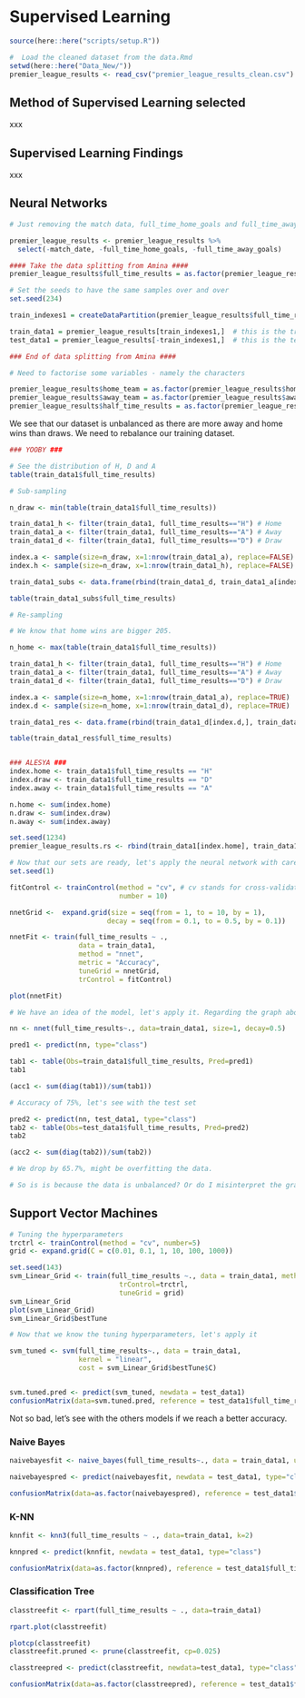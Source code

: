# Supervised Learning

```r
source(here::here("scripts/setup.R"))
```

```r
#  Load the cleaned dataset from the data.Rmd
setwd(here::here("Data_New/"))
premier_league_results <- read_csv("premier_league_results_clean.csv")
```

## Method of Supervised Learning selected

xxx

## Supervised Learning Findings

xxx

## Neural Networks

```r
# Just removing the match data, full_time_home_goals and full_time_away_goals

premier_league_results <- premier_league_results %>% 
  select(-match_date, -full_time_home_goals, -full_time_away_goals)

#### Take the data splitting from Amina ####
premier_league_results$full_time_results = as.factor(premier_league_results$full_time_results)

# Set the seeds to have the same samples over and over
set.seed(234)

train_indexes1 = createDataPartition(premier_league_results$full_time_results,p=0.8,list=FALSE)

train_data1 = premier_league_results[train_indexes1,]  # this is the training set
test_data1 = premier_league_results[-train_indexes1,]  # this is the test set

### End of data splitting from Amina ####

# Need to factorise some variables - namely the characters

premier_league_results$home_team = as.factor(premier_league_results$home_team)
premier_league_results$away_team = as.factor(premier_league_results$away_team)
premier_league_results$half_time_results = as.factor(premier_league_results$half_time_results)
```

We see that our dataset is unbalanced as there are more away and home wins than draws. We need to rebalance our training dataset.

```r
### YOOBY ###

# See the distribution of H, D and A
table(train_data1$full_time_results)

# Sub-sampling

n_draw <- min(table(train_data1$full_time_results))

train_data1_h <- filter(train_data1, full_time_results=="H") # Home
train_data1_a <- filter(train_data1, full_time_results=="A") # Away
train_data1_d <- filter(train_data1, full_time_results=="D") # Draw

index.a <- sample(size=n_draw, x=1:nrow(train_data1_a), replace=FALSE) ## sub-sample 97 instances from the "A"
index.h <- sample(size=n_draw, x=1:nrow(train_data1_h), replace=FALSE) ## sub-sample 97 instances from the "H"

train_data1_subs <- data.frame(rbind(train_data1_d, train_data1_a[index.a,], train_data1_h[index.h,]))

table(train_data1_subs$full_time_results)

# Re-sampling

# We know that home wins are bigger 205.

n_home <- max(table(train_data1$full_time_results))

train_data1_h <- filter(train_data1, full_time_results=="H") # Home
train_data1_a <- filter(train_data1, full_time_results=="A") # Away
train_data1_d <- filter(train_data1, full_time_results=="D") # Draw

index.a <- sample(size=n_home, x=1:nrow(train_data1_a), replace=TRUE)
index.d <- sample(size=n_home, x=1:nrow(train_data1_d), replace=TRUE)

train_data1_res <- data.frame(rbind(train_data1_d[index.d,], train_data1_a[index.a,], train_data1_h))

table(train_data1_res$full_time_results)


### ALESYA ###
index.home <- train_data1$full_time_results == "H"
index.draw <- train_data1$full_time_results == "D"
index.away <- train_data1$full_time_results == "A"

n.home <- sum(index.home)
n.draw <- sum(index.draw)
n.away <- sum(index.away)

set.seed(1234)
premier_league_results.rs <- rbind(train_data1[index.home], train_data1[sample(x=which(index.draw), size = n.home, replace=FALSE)], train_data1[sample(x=which(index.away), size = n.home, replace=FALSE)])


```


```r
# Now that our sets are ready, let's apply the neural network with caret
set.seed(1)

fitControl <- trainControl(method = "cv", # cv stands for cross-validation 
                           number = 10)

nnetGrid <-  expand.grid(size = seq(from = 1, to = 10, by = 1),
                        decay = seq(from = 0.1, to = 0.5, by = 0.1))

nnetFit <- train(full_time_results ~ ., 
                 data = train_data1,
                 method = "nnet",
                 metric = "Accuracy",
                 tuneGrid = nnetGrid,
                 trControl = fitControl)

plot(nnetFit)
```

```r
# We have an idea of the model, let's apply it. Regarding the graph above, choose decay of 0.5 and size of 1 nodes.

nn <- nnet(full_time_results~., data=train_data1, size=1, decay=0.5)

pred1 <- predict(nn, type="class")

tab1 <- table(Obs=train_data1$full_time_results, Pred=pred1)
tab1

(acc1 <- sum(diag(tab1))/sum(tab1))

# Accuracy of 75%, let's see with the test set

pred2 <- predict(nn, test_data1, type="class")
tab2 <- table(Obs=test_data1$full_time_results, Pred=pred2)
tab2

(acc2 <- sum(diag(tab2))/sum(tab2))

# We drop by 65.7%, might be overfitting the data.

# So is is because the data is unbalanced? Or do I misinterpret the graph above.
```

## Support Vector Machines

```r
# Tuning the hyperparameters
trctrl <- trainControl(method = "cv", number=5)
grid <- expand.grid(C = c(0.01, 0.1, 1, 10, 100, 1000))

set.seed(143)
svm_Linear_Grid <- train(full_time_results ~., data = train_data1, method = "svmLinear",
                           trControl=trctrl,
                           tuneGrid = grid)
svm_Linear_Grid
plot(svm_Linear_Grid)
svm_Linear_Grid$bestTune
```

```r
# Now that we know the tuning hyperparameters, let's apply it

svm_tuned <- svm(full_time_results~., data = train_data1,
                 kernel = "linear",
                 cost = svm_Linear_Grid$bestTune$C)


svm.tuned.pred <- predict(svm_tuned, newdata = test_data1)
confusionMatrix(data=svm.tuned.pred, reference = test_data1$full_time_results)
```

Not so bad, let's see with the others models if we reach a better accuracy.

### Naive Bayes

```r
naivebayesfit <- naive_bayes(full_time_results~., data = train_data1, usekernel=TRUE)

naivebayespred <- predict(naivebayesfit, newdata = test_data1, type="class")

confusionMatrix(data=as.factor(naivebayespred), reference = test_data1$full_time_results)
```


### K-NN
```r
knnfit <- knn3(full_time_results ~ ., data=train_data1, k=2)

knnpred <- predict(knnfit, newdata = test_data1, type="class")

confusionMatrix(data=as.factor(knnpred), reference = test_data1$full_time_results)
```


### Classification Tree
```r
classtreefit <- rpart(full_time_results ~ ., data=train_data1)

rpart.plot(classtreefit)

plotcp(classtreefit)
classtreefit.pruned <- prune(classtreefit, cp=0.025)

classtreepred <- predict(classtreefit, newdata=test_data1, type="class")

confusionMatrix(data=as.factor(classtreepred), reference = test_data1$full_time_results)
```
